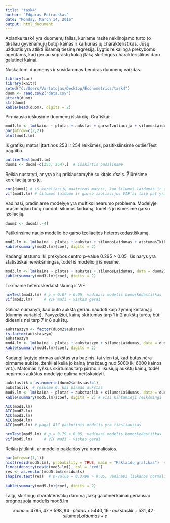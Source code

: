 ---
title: "task4"
author: "Edgaras Petrauskas"
date: "Monday, March 14, 2016"
output: html_document
---
Aplanke task4 yra duomenų failas, kuriame rasite nekilnojamo turto (o tiksliau gyvenamųjų butų) kainas ir kaikurias jų charakteristikas. Jūsų užduotis yra atlikti išsamią tiesinę regresiją. Lygtis reikalinga prekyboms agentams, kad geriau suprastų kokią įtaką skirtingos charakteristikos daro galutinei kainai.

Nuskaitomi duomenys ir susidaromas bendras duomenų vaizdas.
```{r, warning=FALSE}
library(car)
library(knitr)
setwd("C:/Users/Vartotojas/Desktop/Econometrics/task4")
duom <- read.csv2("data.csv")
attach(duom)
str(duom)
kable(head(duom), digits = 2)
```

Pirmiausia ieškosime duomenų išskirčių. Grafiškai:
```{r}
mod1.lm <- lm(kaina ~ plotas + aukstas + garsoIzoliacija + silumosLaidumas + atstumasIkiPrekybosCentro, data = duom)  # pradinis nepakeistas modelis
par(mfrow=c(2,2))
plot(mod1.lm)
```

Iš grafikų matosi įtartinos 253 ir 254 reikšmės, pasitikslinsime outlierTest pagalba.
```{r}
outlierTest(mod1.lm)
duom1 <- duom[-c(253, 254),]  # išskirtis pašaliname
```
Reikia nustatyti, ar yra x'sų priklausomybė su kitais x'sais. Žiūrėsime koreliaciją tarp jų.
```{r}
cor(duom1) # iš koreliacijų maatricos matosi, kad šilumos laidumas ir garso izoliacija yra stipriai koreliuoti (koeficientas net 0.95)
vif(mod1.lm) # šilumos laidumo ir garso izoliacijos VIF'ai taip pat yra dideli (>10)
``` 
Vadinasi, pradiniame modelyje yra multikolinearumo problema. Modelyje prasmingiau būtų naudoti šilumos laidumą, todėl iš jo išmesime garso izoliaciją.
```{r}
duom2 <- duom1[,-4]
```
Patikrinsime naujo modelio be garso izoliacijos heteroskedastiškumą.
```{r}
mod2.lm <- lm(kaina ~ plotas + aukstas + silumosLaidumas + atstumasIkiPrekybosCentro, data = duom2)
kable(summary(mod2.lm)$coef, digits = 2)
```

Kadangi atstumo iki prekybos centro p-value 0.295 > 0.05, šis narys yra statistiškai nereikšmingas, todėl iš modelio jį išmesime.
```{r}
mod3.lm <- lm(kaina ~ plotas + aukstas + silumosLaidumas, data = duom2)
kable(summary(mod3.lm)$coef, digits = 2)
```

Tikriname heteroskedatstiškumą ir VIF.
```{r}
ncvTest(mod3.lm) # p = 0.07 > 0.05, vadinasi modelis homoskedastiškas
vif(mod3.lm)     # VIF maži - viskas gerai
```
Galima numanyti, kad buto aukštą geriau naudoti kaip žyminį kintamąjį (dummy variable). Pavyzdžiui, kainų skirtumas tarp 1 ir 2 aukštų turėtų būti didesnis nei tarp 7 ir 8 aukštų.  
```{r}
aukstaszym <- factor(duom2$aukstas)
is.factor(aukstaszym)
aukstaszym
mod4.lm <- lm(kaina ~ plotas + aukstaszym + silumosLaidumas, data = duom2)
kable(summary(mod4.lm)$coef, digits = 2) 
```

Kadangi lygtyje pirmas aukštas yra bazinis, tai vien tai, kad butas nėra pirmame aukšte, ženkliai kelia jo kainą (maždaug nuo 5000 iki 6000 kainos vnt.). Matomas ryškus skirtumas tarp pirmo ir likusiųjų aukštų kainų, todėl nepirmus aukštus modelyje galima neišskaidyti.
```{r}
aukstaslik = as.numeric(duom2$aukstas!=1)
aukstaslik  # reikšmė 0, kai pirmas aukštas
mod5.lm <- lm(kaina ~ plotas + aukstaslik + silumosLaidumas, data = duom2)
kable(summary(mod5.lm)$coef, digits = 2) # visi kintamieji reikšmingi

AIC(mod1.lm)
AIC(mod2.lm)
AIC(mod3.lm)
AIC(mod4.lm)
AIC(mod5.lm) # pagal AIC paskutinis modelis yra tiksliausias

ncvTest(mod5.lm) # p = 0.79 > 0.05, vadinasi modelis homoskedastiškas
vif(mod5.lm)     # VIF maži - viskas gerai
```
Reikia įsitikinti, ar modelio paklaidos yra normaliosios.
```{r}
par(mfrow=c(1,1))
hist(resid(mod5.lm), probability = TRUE, main = "Paklaidų grafikas")  # paklaidų grafikas panašus į normalųjį
lines(density(resid(mod5.lm)), col = "red")
res <- as.vector(mod5.lm$residuals)
shapiro.test(res)  # p-value = 0.3798 > 0.05, vadinasi liekanos normalios

kable(summary(mod5.lm)$coef, digits = 2)

```

Taigi, skirtingų charakteristikų daromą įtaką galutinei kainai geriausiai prognozuoja modelis mod5.lm

$$kaina = 4795,47 + 598,94 \cdot plotas + 5440,16 \cdot aukstaslik + 531,42 \cdot silumosLaidumas + \varepsilon$$
